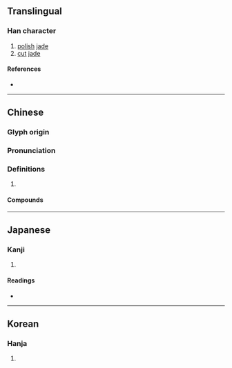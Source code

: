 {{character info}}
==Translingual==

===Han character===
{{Han char|rn=96|rad=玉|as=08|sn=12|four=11132|canj=MGMSO|ids=⿰𤣩豖,⿰𤣩豕}}

# [[polish]] [[jade]]
# [[cut]] [[jade]]

====References====
* {{Han ref|kx=0734.190|dkj=21058|dj=1146.210|hdz=21120.120|uh=7422|ud=29730|bh=B55A|bd=46426}}

----

==Chinese==
{{zh-forms}}

===Glyph origin===
{{Han etym}}

===Pronunciation===
{{zh-pron
|m=zhuó
|c=doek3
|h=pfs=
|md=dók
|mn=tok
|mn-t=doh4
|mc=y
|oc=y
|cat=
}}

===Definitions===
{{zh-hanzi}}

# {{rfdef|zh}}

====Compounds====
{{zh-der|切磋琢磨|琢句|琢玉成器|琢磨|粉妝玉琢|粉裝玉琢|精雕細琢|雕琢|雕肝琢腎|雕肝琢膂}}

----

==Japanese==

===Kanji===
{{ja-kanji|grade=|rs=玉08}}

# {{rfdef|ja|sort=玉08}}

====Readings====
* {{ja-readings|on=[[たく]] (taku)|kun=[[みがく]] (migaku)}}

----

==Korean==

===Hanja===
{{ko-hanja|hangeul=탁|eumhun=|rv=tak|mr=t'ak|y=thak}}

# {{rfdef|ko|sort=玉08}}